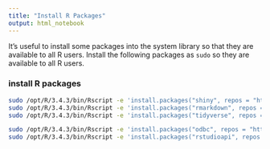 ```yaml
---
title: "Install R Packages"
output: html_notebook
---
```


It's useful to install some packages into the system library so that they are available to all R users. Install the following packages as `sudo` so they are available to all R users.

### install R packages

```bash
sudo /opt/R/3.4.3/bin/Rscript -e 'install.packages("shiny", repos = "http://cran.rstudio.com/")'
sudo /opt/R/3.4.3/bin/Rscript -e 'install.packages("rmarkdown", repos = "http://cran.rstudio.com/")'
sudo /opt/R/3.4.3/bin/Rscript -e 'install.packages("tidyverse", repos = "http://cran.rstudio.com/")'

sudo /opt/R/3.4.3/bin/Rscript -e 'install.packages("odbc", repos = "http://cran.rstudio.com/")'
sudo /opt/R/3.4.3/bin/Rscript -e 'install.packages("rstudioapi", repos = "http://cran.rstudio.com/")'
```
